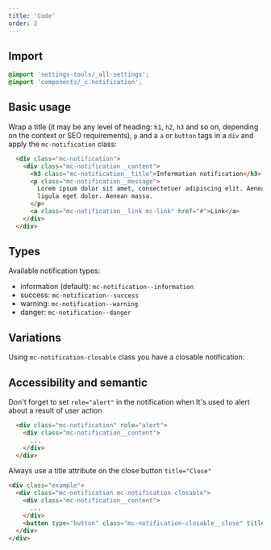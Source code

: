 ```yaml
---
title: 'Code'
order: 2
---
```


## Import

```css
@import 'settings-tools/_all-settings';
@import 'components/_c.notification';
```

## Basic usage

Wrap a title (it may be any level of heading: `h1`, `h2`, `h3` and so on, depending on the context or SEO requirements), `p` and a `a` or `button` tags in a `div` and apply the `mc-notification` class:

```html
  <div class="mc-notification">
    <div class="mc-notification__content">
      <h3 class="mc-notification__title">Information notification</h3>
      <p class="mc-notification__message">
        Lorem ipsum dolor sit amet, consectetuer adipiscing elit. Aenean commodo
        ligula eget dolor. Aenean massa.
      </p>
      <a class="mc-notification__link mc-link" href="#">Link</a>
    </div>
  </div>
```

<Preview path="notification" />

## Types

Available notification types:
 - information (default): `mc-notification--information`
 - success: `mc-notification--success`
 - warning: `mc-notification--warning`
 - danger: `mc-notification--danger`

<Preview path="notification-types" />

## Variations

Using `mc-notification-closable` class you have a closable notification:

<Preview path="notification-variations" />

## Accessibility and semantic

<HintItem>
  Don't forget to set <code>role="alert"</code> in the notification when It's used to alert about a result of user action
</HintItem>

```html
  <div class="mc-notification" role="alert">
    <div class="mc-notification__content">
      ...
    </div>
  </div>
```

<HintItem>
   Always use a title attribute on the close button <code>title="Close"</code>
</HintItem>

```html
<div class="example">
  <div class="mc-notification mc-notification-closable">
    <div class="mc-notification__content">
      ...
    </div>
    <button type="button" class="mc-notification-closable__close" title="Close"></button>
  </div>
</div>
```
